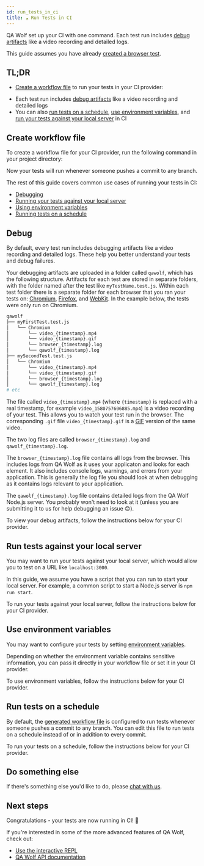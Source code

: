 ```yaml
---
id: run_tests_in_ci
title: ☁️ Run Tests in CI
---
```



QA Wolf set up your CI with one command. Each test run includes [debug artifacts](#debug) like a video recording and detailed logs.

This guide assumes you have already [created a browser test](create_a_test).

## TL;DR

- [Create a workflow file](#create-workflow-file) to run your tests in your CI provider:

<CiCodeBlock />

- Each test run includes [debug artifacts](#debug) like a video recording and detailed logs
- You can also [run tests on a schedule](#run-tests-on-a-schedule), [use environment variables](#use-environment-variables), and [run your tests against your local server](#run-tests-against-your-local-server) in CI

## Create workflow file

To create a workflow file for your CI provider, run the following command in your project directory:

<CiCreateWorkflow />

Now your tests will run whenever someone pushes a commit to any branch.

The rest of this guide covers common use cases of running your tests in CI:

- [Debugging](#debug)
- [Running your tests against your local server](#run-tests-against-your-local-server)
- [Using environment variables](#use-environment-variables)
- [Running tests on a schedule](#run-tests-on-a-schedule)

## Debug

By default, every test run includes debugging artifacts like a video recording and detailed logs. These help you better understand your tests and debug failures.

Your debugging artifacts are uploaded in a folder called `qawolf`, which has the following structure. Artifacts for each test are stored in separate folders, with the folder named after the test like `myTestName.test.js`. Within each test folder there is a separate folder for each browser that you ran your tests on: [Chromium](https://www.chromium.org/Home), [Firefox](https://www.mozilla.org/en-US/firefox/new), and [WebKit](https://webkit.org). In the example below, the tests were only run on Chromium.

```bash
qawolf
├── myFirstTest.test.js
│   └── Chromium
│       └── video_{timestamp}.mp4
│       └── video_{timestamp}.gif
│       └── browser_{timestamp}.log
│       └── qawolf_{timestamp}.log
├── mySecondTest.test.js
│   └── Chromium
│       └── video_{timestamp}.mp4
│       └── video_{timestamp}.gif
│       └── browser_{timestamp}.log
│       └── qawolf_{timestamp}.log
# etc
```

The file called `video_{timestamp}.mp4` (where `{timestamp}` is replaced with a real timestamp, for example `video_1580757606885.mp4`) is a video recording of your test. This allows you to watch your test run in the browser. The corresponding `.gif` file `video_{timestamp}.gif` is a [GIF](https://en.wikipedia.org/wiki/GIF) version of the same video.

The two log files are called `browser_{timestamp}.log` and `qawolf_{timestamp}.log`.

The `browser_{timestamp}.log` file contains all logs from the browser. This includes logs from QA Wolf as it uses your applicaton and looks for each element. It also includes console logs, warnings, and errors from your application. This is generally the log file you should look at when debugging as it contains logs relevant to your application.

The `qawolf_{timestamp}.log` file contains detailed logs from the QA Wolf Node.js server. You probably won't need to look at it (unless you are submitting it to us for help debugging an issue 😊).

To view your debug artifacts, follow the instructions below for your CI provider.

<CiArtifacts />

## Run tests against your local server

You may want to run your tests against your local server, which would allow you to test on a URL like `localhost:3000`.

In this guide, we assume you have a script that you can run to start your local server. For example, a common script to start a Node.js server is `npm run start`.

To run your tests against your local server, follow the instructions below for your CI provider.

<CiLocalServer />

## Use environment variables

You may want to configure your tests by setting [environment variables](api/environment_variables).

Depending on whether the environment variable contains sensitive information, you can pass it directly in your workflow file or set it in your CI provider.

To use environment variables, follow the instructions below for your CI provider.

<CiEnvironmentVariables />

## Run tests on a schedule

By default, the [generated workflow file](#create-workflow-file) is configured to run tests whenever someone pushes a commit to any branch. You can edit this file to run tests on a schedule instead of or in addition to every commit.

To run your tests on a schedule, follow the instructions below for your CI provider.

<CiRunOnSchedule />

## Do something else

If there's something else you'd like to do, please [chat with us](https://gitter.im/qawolf/community).

## Next steps

Congratulations - your tests are now running in CI! 🎉

If you're interested in some of the more advanced features of QA Wolf, check out:

- [Use the interactive REPL](use_the_repl)
- [QA Wolf API documentation](api/table_of_contents)
